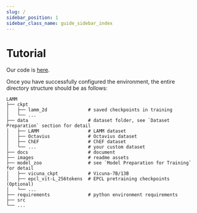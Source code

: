 ```yaml
---
slug: /
sidebar_position: 1
sidebar_class_name: guide_sidebar_index
---
```



# Tutorial

Our code is [here](https://github.com/OpenLAMM/LAMM).

<ProductSection></ProductSection>

Once you have successfully configured the environment, the entire directory structure should be as follows: 

```
LAMM
├── ckpt 
│   ├── lamm_2d               # saved checkpoints in training
│   └── ...
├── data                      # dataset folder, see `Dataset Preparation` section for detail
│   ├── LAMM                  # LAMM dataset
│   ├── Octavius              # Octavius dataset
│   ├── ChEF                  # ChEF dataset  
│   └── ...                   # your custom dataset
├── docs                      # document
├── images                    # readme assets
├── model_zoo                 # see `Model Preparation for Training` for detail 
│   ├── vicuna_ckpt           # Vicuna-7B/13B
│   ├── epcl_vit-L_256tokens  # EPCL pretraining checkpoints (Optional)
│   └── ...
├── requirements              # python environment requirements 
├── src
└── ...
```
